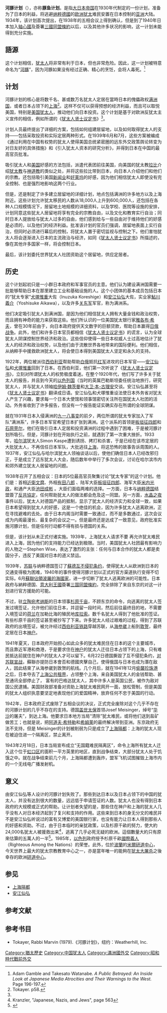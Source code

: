 {{NoteTA
|1=zh-hans:《通过利用在中国有权势的犹太人使得美国总统紧密圈的远东外交政策舆论转变为对日友好的具体措施》;zh-hant:《通過利用在中國有權勢的猶太人使得美國總統緊密圈的遠東外交政策輿論轉變為對日友好的具體措施》;zh-tw:《透過利用在中國有權勢的猶太人使得美國總統緊密圈的遠東外交政策輿論轉變為對日友好的具體措施》;
}}
'''河豚计划'''（{{jpn|j=河豚計画|hg=ふぐけいかく|rm=Fugu Keikaku}}），亦称'''豚鱼计划'''。是指[[大日本帝国|大日本帝国]]在1930年代制定的一份计划，准备为了日本的利益，将逃避[[纳粹德國|纳粹德國]]的[[欧洲|欧洲]][[犹太|犹太]]难民安置在日本控制的[[亚洲|亚洲]]大陆。1934年，该计划首次提出，在1938年的五相会议上得到确认，但是到了1940年日本加入[[轴心國|轴心國]]及簽署[[三國同盟條約|三國同盟條約]]以后，以及其他许多状况的影响，这一计划未能得到充分实施。

==語源==
这个计划相信，[[犹太人|犹太人]]将非常有利于日本，但也非常危险。因此，这一计划被特意命名为“[[河魨|河豚]]”，因为河豚如果没有经过正确、精心的烹饪，会将人毒死。<ref name="etymology">Adam Gamble and Takesato Watanabe. ''A Public Betrayed: An Inside Look at Japanese Media Atrocities and Their Warnings to the West.'' Page 196-197.</ref>

==计划==
河豚计划的核心是将数千名、甚或数万名犹太人定居在當時日本的傀儡政权[[满洲国|满洲国]]，或者日本占领下的[[上海|上海]]<ref>Tokayer. p58.</ref>。这样不仅可以获得预想的经济利益，而且可以取悦美国，特别是[[美国犹太人|美国犹太人]]，推动他们向日本投资。这个计划是基于对欧洲反犹太主义宣传的相信，例如所谓的《[[犹太人贤士议定书|犹太人贤士议定书]]》<ref name="etymology"/>。

计划人员最终提出了详细的方案，包括如何组建居留地，以及如何取得犹太人的支持——包括采取投资和实际定居两种形式。在1939年6月和7月，这些方案被编成《通过利用在中国有权势的犹太人使得美国总统紧密圈的远东外交政策舆论转变为对日友好的具体措施》和《引入犹太人资本的研究分析》，并得到日本在中国的最高官员批准。

吸引犹太人和[[美国|美国]]好感的方法包括，派遣代表团前往美国，向美国的犹太教[[拉比|拉比]]介绍[[犹太教|犹太教]]与[[神道教|神道教]]的类似之处，并将这些拉比带到日本，向日本人介绍他们和他们的宗教。还包括吸引美国[[新闻业|新闻业]]和[[好莱坞|好莱坞]]的好感，因为他们相信犹太人即使没有完全控制、也是强烈地影响这两个行业。

但是，还是制定了许多建立居留地的详细计划，地点包括满洲的许多地方以及上海附近。这些计划允许犹太移民的人数从18,000人上升到600,000人，还包括在各种人口规模情况下，居留地土地规模的详细资料，以及学校、医院等设施的安排，计划同意这些犹太人居留地将享有完全的宗教自由，以及文化和教育实行自治；同时日本人提放给与犹太人过多的自由，他们感到给与一些自由对于维持他们的好感是必须的，以及他们的经济利益。批准该计划的官员们强调，居留地表面上实行自治，但同时必须进行幕后的控制，将犹太人置于密切监视与控制之下。他们害怕犹太人将会逐渐进入日本的主流政治与经济，如同《[[犹太人贤士议定书|犹太人贤士议定书]]》所描述的，像在其他许多国家一样，将会控制日本。

最后，该计划委托世界犹太人社团资助这个居留地，供应定居者。

== 历史 ==
{{main|上海隔都}}
这个计划起初只是一小群日本政府和军事官员的主意。他们认为建设满洲国需要一批能够帮助日本在那里建立工业和基础设施的人。这个小团体的基本成员包括日本的“犹太专家”[[犬塚惟重|犬塚惟重]]大佐（Inuzuka Koreshige）和[[安江仙弘|安江仙弘]]大佐，实业家[[鮎川義介|鮎川義介]]（Yoshisuke Aikawa），以及许多[[关东军|关东军]]军官，称为满洲系。

他们决定吸引犹太人到满洲国，是因为他们相信犹太人拥有大量金钱和政治权势，而且拥有神奇的能力来获取这些。他们所认识的一位美国犹太银行家[[雅各布·希夫|雅各布·希夫]]，曾在30年前由于，向日本政府提供天文数字的巨额贷款，帮助日本赢得[[日俄战争|日俄战争]]。此外，他们和许多日本官员都相信《[[犹太人贤士议定书|犹太人贤士议定书]]》的谎言，认为全球犹太人阴谋控制世界经济和政治。这些信仰使得一些日本权威人士过高地估计了犹太人的经济和政治权势，以及他们由于流散世界各地带来的国际便利。他们相信，从纳粹手中援救欧洲犹太人，将会使日本得到美国犹太人坚定和永久的支持。

1922年，两位被派往[[西伯利亚|西伯利亚]]帮助帮助[[白俄|白俄]]抵抗[[红军|红军]]进攻的日本军官——[[安江仙弘|安江仙弘]]和[[犬塚惟重|犬塚惟重]]回到了日本。在西伯利亚，他们第一次听说了《[[犹太人贤士议定书|犹太人贤士议定书]]》，立刻对所谓犹太人的权势极度着迷。在整个1920年代，他们写了许多关于犹太人的报告，并且到今天的[[以色列国|以色列国]]（当时的英属巴勒斯坦委任统治地旅行，研究犹太人，并与犹太人领袖[[哈伊姆·魏茨曼|哈伊姆·魏茨曼]]和[[大卫·本-古理安|大卫·本-古理安]]交谈。安江仙弘甚至将《[[犹太人贤士议定书|犹太人贤士议定书]]》翻译成日语。安江仙弘和犬塚惟重设法使日本外务省对犹太人产生了兴趣，要求每一个日本大使馆和领事馆密切关注所在国犹太人社团的活动。外务省收到了许多报告，但没有一个报告能证实确实存在所谓的全球阴谋。

就在1931年日本入侵满洲的[[九一八事变|九一八事变]]的前夕，两位所谓的犹太专家加入了军队“满洲系”，许多日本军官希望日本扩张到满洲。这个派系的首领是[[板垣征四郎|板垣征四郎]]和[[石原莞尔|石原莞尔]]，他们在吸引日本人定居和投资满洲的过程中遇到了困难，于是被河豚计划所吸引。但是，河豚计划在开始执行之前，就遇到了第一次重大挫折。1933年，[[哈尔滨|哈尔滨]]犹太人Simon Kaspe遭到诱拐、拷打和杀害，于是已经在该市定居的大批犹太人，不再信任日本军队，大批逃往[[上海|上海]]，将这恐怖的故事告诉周围的人。1937年，安江仙弘与哈尔滨犹太人领袖谈话以后，使他们确信日本人已经改邪归正，于是成立了远东犹太人大会，随后数年中举行了多次会议，讨论在哈尔滨市内和郊外建立犹太人居留地的问题。

1938年召开了五相会议：日本的5位最高官员聚集讨论“犹太专家”的这个计划。他们是：首相[[近衛文麿|近衛文麿]]、外相[[有田八郎|有田八郎]]<!-- Hachiro Arita -->、陆军大臣[[板垣征四郎|板垣征四郎]]、海军大臣[[米内光政|米内光政]]，和通产大臣[[池田成彬|池田成彬]]<!-- Shigeaki Ikeda -->。大臣们面临两难的选择。一方面，日本与[[纳粹德国|纳粹德国]]结盟簽了[[反共協定|反共協定]]，任何帮助犹太人的做法都会危及这一同盟。另一方面，[[水晶之夜|水晶之夜]]事件以后，犹太人对德国产品的抵制，显示了犹太人的经济实力和全球一致，如果日本希望得到犹太人的好感，这是一个绝佳的机会，因为许多犹太人逃离欧洲，正在寻找避难的去处。由于日本内阁当时需要一致通过，而不是多数通过，这次会议成为内阁最漫长、最复杂的会议之一。但是最终还是达成了一致意见，政府批准实施河豚计划，但是任何行动都不得有损与德国的关系。

但是，该计划从未正式付诸实施。1939年，上海犹太人请求不要 再允许犹太难民进入上海，因为他们的支持能力已经达到极限。当时，美国犹太人社团最有影响力的人物之一Stephen Wise，表达了激烈的主张：任何与日本合作的犹太人都是卖国分子，违反了美国对日本的道义禁运。

1939年，[[苏联|苏联]]与纳粹德国签订了[[蘇德互不侵犯条约|蘇德互不侵犯条约]]，使得犹太人从欧洲到日本的交通变得极为困难，1940年的事件使得河豚计划以正式的官方渠道执行变得不切实际。6月[[蘇聯佔領波羅的海國家|蘇聯佔領波羅的海國家]]，进一步切断了犹太人逃离欧洲的可能性。日本政府与納粹德国、[[意大利王國|意大利王國]]簽署[[三国同盟條約|三国同盟條約]]，完全排除了来自东京的对这一计划进行官方援助的可能。

不过，驻[[立陶宛|立陶宛]][[考纳斯|考纳斯]]的日本领事[[杉原千亩|杉原千亩]]，不顾东京的命令，向逃离的犹太人签发过境签证，允许他们前往日本，并逗留一段时间，然后前往最终目的地，不需要入境签证的[[荷兰|荷兰]]在加勒比海的殖民地[[库拉索|库拉索]]。数千名犹太人得到了他批准的签证。有些杉原千亩的签证甚至被抄写了下来。许多犹太人经过艰难的过程，得到了苏联政府的出境签证，被允许经过[[西伯利亚铁路|西伯利亚铁路]]穿越苏联，从[[海参崴|海参崴]]上船到[[敦賀市|敦贺]]，最终定居在日本[[神户|神户]]。

1941年夏天，日本政府开始担心如此众多的犹太难民住在日本的这个主要城市，而且靠近军港和商港，于是要求住在[[神户|神户]]的犹太人迁往日本占领下的上海，只有难民抵达前就住在神户的犹太人才可以留下。6月22日德国撕毀了互不侵犯条约，[[德苏战争|对苏联宣战]]，蘇聯亦提防日本會否和德國夾擊自己，使得俄国与日本也成为潛在敌人，因此结束了从海参崴到敦贺的航线。几个月后，就在1941年12月[[偷襲珍珠港|偷襲珍珠港]]之后，日本夺去了[[上海公共租界|上海公共租界]]，占领整个上海，来自美国犹太人的金钱帮助、甚至通讯全部停止了，<!-- due to [[Anglo-American_Trading_with_the_Enemy_Act|Anglo-American Trading with the Enemy Act]] --> 富有的巴格达犹太人，其中许多人是英国公民，被作为敌对国公民逮捕。美国财政部准备对资助上海犹太难民网开一面，放松管制，但是美国的犹太人组织执意要坚定地表现他们的爱国精神，放弃任何不忠于美国的行动。

1942年，日本政府正式废除了五相会议的决议，正式完全废除对这个几乎不存在的河豚计划的几乎不存在的支持。德国[[盖世太保|盖世太保]]首领Josef Meisinger，绰号“[[华沙|华沙]]的屠夫”，到达上海。他要求日本地方当局“清除”犹太难民，或将他们送到盐矿做苦工；也就是说，把[[阿道夫·希特勒|阿道夫·希特勒]]和[[希姆莱|希姆莱]]的最终解决带到亚洲。东京政府无法不支持，但是 Meisinger的计划被削弱为只是成立了[[上海隔都|上海隔都]]：上海的犹太人现在被迫住进一个隔离区，禁止离开。

1943年2月18日，日本当局宣布成立“无国籍难民隔离区”，命令上海所有犹太人迁入这个位于[[虹口区|虹口区]]的面积一平方英里的地区，直到战争结束，大部分犹太人处于饥饿之中。就在战争结束前几个月，上海隔都遭到轰炸，盟军飞机试图摧毁上海市内的一个无线电广播发射机。

==意义==
由安江仙弘等人设计的河豚计划失败了。那些到达日本以及日本占领下的中国的犹太人，并没有达到很大的数量，远远低于申请签证的人数。犹太人也没有得到日本政府的大规模或正式的帮助。让计划者失望的是，那些住在神户和上海的犹太人几乎没有人对日本经济起到了复兴和支持的作用。这些来到日本的身无分文的难民并不是安江仙弘听说过的富有又博爱的美国银行家，也没有能力让日本人得到那些人的好感和资助。不过，由于日本临时的亲犹政策，以及杉原千畝的努力，使大約24,000名犹太人被援救出来<ref>Kranzler, "Japanese, Nazis, and Jews", page 563</ref>，逃离了几乎必死无疑的欧洲。這個數量大約只有原來估算的五萬人的一半<ref>{{cite news |title="INVITES GERMAN JEWS; Japan Willing to Have 50,000 Settle in Manchukuo." |publisher=''[[紐約時報|New York Times]]'' |date=1934-08-06 |page=4 |language=en }}</ref>。1985年，[[以色列|以色列]]政府授予杉原千畝[[國際義人|國際義人]]（Righteous Among the Nations）的荣誉。此外，位於[[波蘭|波蘭]]的[[米爾研道中心|米爾研道中心]]，今天世界上最大的犹太宗教教育中心之一，亦是當年唯一的能夠在[[犹太人大屠杀|犹太大屠杀]]之後幸存的欧洲[[研道中心|研道中心]]。

==参见==
*[[上海隔都|上海隔都]]
*[[安江仙弘|安江仙弘]]

==参考文献==
{{reflist|2}}

==参考书目==
*Tokayer, Rabbi Marvin (1979).《河豚计划》，纽约：Weatherhill, Inc.

[[Category:猶太歷史|Category:猶太歷史]]
[[Category:中国犹太人|Category:中国犹太人]]
[[Category:滿洲國外交|Category:滿洲國外交]]
[[Category:昭和時代戰前外交|Category:昭和時代戰前外交]]